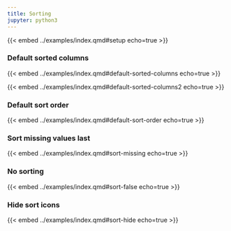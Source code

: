 ```yaml
---
title: Sorting
jupyter: python3
---
```


{{< embed ../examples/index.qmd#setup echo=true >}}

### Default sorted columns

{{< embed ../examples/index.qmd#default-sorted-columns echo=true >}}

{{< embed ../examples/index.qmd#default-sorted-columns2 echo=true >}}

### Default sort order

{{< embed ../examples/index.qmd#default-sort-order echo=true >}}

### Sort missing values last

{{< embed ../examples/index.qmd#sort-missing echo=true >}}

### No sorting

{{< embed ../examples/index.qmd#sort-false echo=true >}}

### Hide sort icons

{{< embed ../examples/index.qmd#sort-hide echo=true >}}